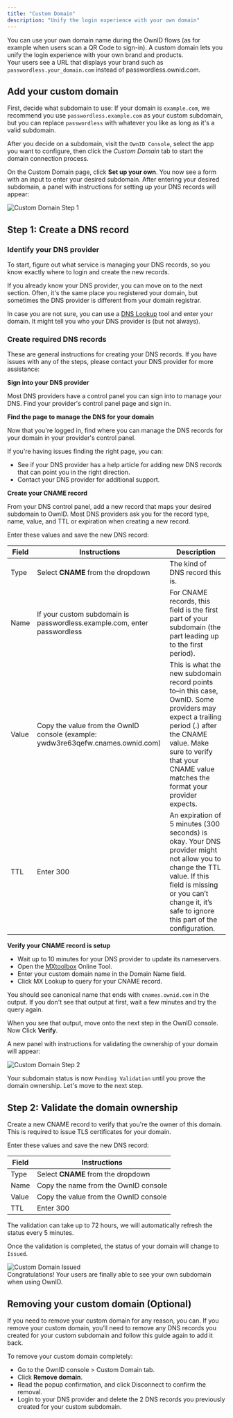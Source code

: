 ```yaml
---
title: "Custom Domain"
description: "Unify the login experience with your own domain"
---
```


You can use your own domain name during the OwnID flows (as for example when users scan a QR Code to sign-in). A custom domain lets you unify the login experience with your own brand and products. <br/> Your users see a URL that displays your brand such as `passwordless.your_domain.com` instead of passwordless.ownid.com.

## Add your custom domain

First, decide what subdomain to use:
If your domain is `example.com`, we recommend you use `passwordless.example.com` as your custom subdomain, but you can replace `passwordless` with whatever you like as long as it's a valid subdomain.

After you decide on a subdomain, visit the `OwnID Console`, select the app you want to configure, then click the _Custom Domain_ tab to start the domain connection process.

On the Custom Domain page, click **Set up your own**. You now see a form with an input to enter your desired subdomain. After entering your desired subdomain, a panel with instructions for setting up your DNS records will appear:

<Frame>
  <img src="/images/Custom_Domain_step1.png" alt="Custom Domain Step 1"></img>
</Frame>

## Step 1: Create a DNS record

### Identify your DNS provider

To start, figure out what service is managing your DNS records, so you know exactly where to login and create the new records.

If you already know your DNS provider, you can move on to the next section. Often, it's the same place you registered your domain, but sometimes the DNS provider is different from your domain registrar.

In case you are not sure, you can use a [DNS Lookup](https://mxtoolbox.com/DnsLookup.aspx) tool and enter your domain. It might tell you who your DNS provider is (but not always).

### Create required DNS records

These are general instructions for creating your DNS records. If you have issues with any of the steps, please contact your DNS provider for more assistance:

**Sign into your DNS provider**

Most DNS providers have a control panel you can sign into to manage your DNS. Find your provider's control panel page and sign in.

**Find the page to manage the DNS for your domain**

Now that you're logged in, find where you can manage the DNS records for your domain in your provider's control panel.

If you're having issues finding the right page, you can:

- See if your DNS provider has a help article for adding new DNS records that can point you in the right direction.
- Contact your DNS provider for additional support.

**Create your CNAME record**

From your DNS control panel, add a new record that maps your desired subdomain to OwnID. Most DNS providers ask you for the record type, name, value, and TTL or expiration when creating a new record.

Enter these values and save the new DNS record:

| Field                   | Instructions                                                                    | Description
| ----------------------- | ------------------------------------------------------------------------------- | ------------------------------------------ |
| Type                    | Select **CNAME** from the dropdown | The kind of DNS record this is.           |
| Name                    | If your custom subdomain is passwordless.example.com, enter passwordless        | For CNAME records, this field is the first part of your subdomain (the part leading up to the first period). |
| Value                   | Copy the value from the OwnID console (example: ywdw3re63qefw.cnames.ownid.com) | This is what the new subdomain record points to–in this case, OwnID. Some providers may expect a trailing period (.) after the CNAME value. Make sure to verify that your CNAME value matches the format your provider expects. |
| TTL                     | Enter 300                                                                       | An expiration of 5 minutes (300 seconds) is okay. Your DNS provider might not allow you to change the TTL value. If this field is missing or you can’t change it, it’s safe to ignore this part of the configuration. |

**Verify your CNAME record is setup**

- Wait up to 10 minutes for your DNS provider to update its nameservers.
- Open the [MXtoolbox](https://mxtoolbox.com/) Online Tool.
- Enter your custom domain name in the Domain Name field.
- Click MX Lookup to query for your CNAME record.

You should see canonical name that ends with `cnames.ownid.com` in the output. If you don't see that output at first, wait a few minutes and try the query again.

When you see that output, move onto the next step in the OwnID console. Now Click **Verify**. 

A new panel with instructions for validating the ownership of your domain will appear:

<Frame>
  <img src="/images/Custom_Domain_step2.png" alt="Custom Domain Step 2"></img>
</Frame>

Your subdomain status is now `Pending Validation` until you prove the domain ownership. Let's move to the next step.

## Step 2: Validate the domain ownership

Create a new CNAME record to verify that you're the owner of this domain. This is required to issue TLS certificates for your domain.

Enter these values and save the new DNS record:

| Field                   | Instructions                                                                    |
| ----------------------- | ------------------------------------------------------------------------------- | 
| Type                    | Select **CNAME** from the dropdown | What kind of DNS record this is.           |
| Name                    | Copy the name from the OwnID console                                            | 
| Value                   | Copy the value from the OwnID console                                           | 
| TTL                     | Enter 300                                                                       | 

<Info>
The validation can take up to 72 hours, we will automatically refresh the status every 5 minutes.
</Info>

Once the validation is completed, the status of your domain will change to `Issued`. 

<Frame>
  <img src="/images/Custom_Domain_step3.png" alt="Custom Domain Issued"></img>
</Frame>

<br/>
<Check> Congratulations! Your users are finally able to see your own subdomain when using OwnID. </Check>

## Removing your custom domain (Optional)

If you need to remove your custom domain for any reason, you can. If you remove your custom domain, you’ll need to remove any DNS records you created for your custom subdomain and follow this guide again to add it back.

To remove your custom domain completely:

- Go to the OwnID console > Custom Domain tab.
- Click **Remove domain**.
- Read the popup confirmation, and click Disconnect to confirm the removal.
- Login to your DNS provider and delete the 2 DNS records you previously created for your custom subdomain.